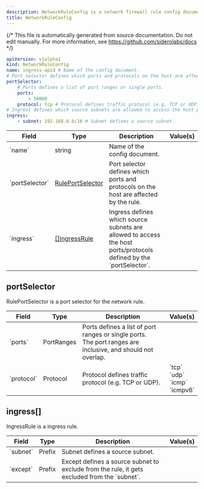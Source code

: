 ```yaml
---
description: NetworkRuleConfig is a network firewall rule config document.
title: NetworkRuleConfig
---
```


{/*
This file is automatically generated from source documentation.
Do not edit manually. For more information, see https://github.com/siderolabs/docs
*/}










```yaml
apiVersion: v1alpha1
kind: NetworkRuleConfig
name: ingress-apid # Name of the config document.
# Port selector defines which ports and protocols on the host are affected by the rule.
portSelector:
    # Ports defines a list of port ranges or single ports.
    ports:
        - 50000
    protocol: tcp # Protocol defines traffic protocol (e.g. TCP or UDP).
# Ingress defines which source subnets are allowed to access the host ports/protocols defined by the `portSelector`.
ingress:
    - subnet: 192.168.0.0/16 # Subnet defines a source subnet.
```


<table>
  <thead>
    <tr>
      <th>Field</th>
      <th>Type</th>
      <th>Description</th>
      <th>Value(s)</th>
    </tr>
  </thead>
  <tbody>
    <tr>
      <td>`name`</td>
      <td>string</td>
      <td>Name of the config document.</td>
      <td></td>
    </tr>
    <tr>
      <td>`portSelector`</td>
      <td><a href="#portSelector">RulePortSelector</a></td>
      <td>Port selector defines which ports and protocols on the host are affected by the rule.</td>
      <td></td>
    </tr>
    <tr>
      <td>`ingress`</td>
      <td><a href="#ingress.">[]IngressRule</a></td>
      <td>Ingress defines which source subnets are allowed to access the host ports/protocols defined by the `portSelector`.</td>
      <td></td>
    </tr>
  </tbody>
</table>



## portSelector

RulePortSelector is a port selector for the network rule.




<table>
  <thead>
    <tr>
      <th>Field</th>
      <th>Type</th>
      <th>Description</th>
      <th>Value(s)</th>
    </tr>
  </thead>
  <tbody>
    <tr>
      <td>`ports`</td>
      <td>PortRanges</td>
      <td>Ports defines a list of port ranges or single ports.<br />The port ranges are inclusive, and should not overlap.</td>
      <td></td>
    </tr>
    <tr>
      <td>`protocol`</td>
      <td>Protocol</td>
      <td>Protocol defines traffic protocol (e.g. TCP or UDP).</td>
      <td>`tcp`<br />`udp`<br />`icmp`<br />`icmpv6`<br /></td>
    </tr>
  </tbody>
</table>





## ingress[]

IngressRule is a ingress rule.




<table>
  <thead>
    <tr>
      <th>Field</th>
      <th>Type</th>
      <th>Description</th>
      <th>Value(s)</th>
    </tr>
  </thead>
  <tbody>
    <tr>
      <td>`subnet`</td>
      <td>Prefix</td>
      <td>Subnet defines a source subnet.</td>
      <td></td>
    </tr>
    <tr>
      <td>`except`</td>
      <td>Prefix</td>
      <td>Except defines a source subnet to exclude from the rule, it gets excluded from the `subnet`.</td>
      <td></td>
    </tr>
  </tbody>
</table>







